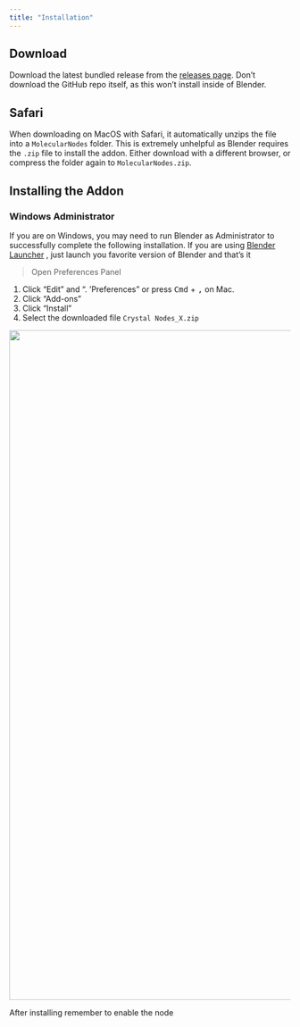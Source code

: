 ```yaml
---
title: "Installation"
---
```


## Download

Download the latest bundled release from the [releases page](https://github.com/giorgioluciano/CrystalNodes/releases/tag/v0.1.2). Don't download the GitHub repo itself, as this won't install inside of Blender.

::: callout-note
# Safari

When downloading on MacOS with Safari, it automatically unzips the file into a `MolecularNodes` folder. This is extremely unhelpful as Blender requires the `.zip` file to install the addon. Either download with a different browser, or compress the folder again to `MolecularNodes.zip`.
:::

## Installing the Addon

::: callout-warning
### Windows Administrator

If you are on Windows, you may need to run Blender as Administrator to successfully complete the following installation. If you are using [Blender Launcher](https://dotbow.github.io/Blender-Launcher/) , just launch you favorite version of Blender and that's it
:::

> Open Preferences Panel

1.  Click "Edit" and ". 'Preferences" or press <kbd>Cmd</kbd> + <kbd> ,</kbd> on Mac.
2.  Click "Add-ons"
3.  Click "Install"
4.  Select the downloaded file `Crystal Nodes_X.zip`

![](images/cn-install.png){width="1200"}

After installing remember to enable the node
